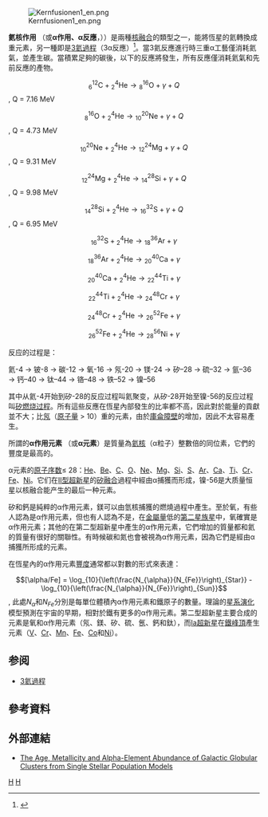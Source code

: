 {{NoteTA|G1=物理學}}
[[File:Kernfusionen1_en.png|thumb]]

'''氦核作用''' （或'''α作用、α反應'''，{{lang-en|alpha process, alpha reactions}}））是兩種[[核融合|核融合]]的類型之一，能將恆星的氦轉換成重元素，另一種即是[[3氦過程|3氦過程]]（3α反應）<ref name=narlikar>{{cite book|last=Narlikar|first=Jayant V|title=From Black Clouds to Black Holes|date=1995|publisher=[[World_Scientific|World Scientific]]|isbn=978-9810220334|url=https://books.google.com/?id=0_gmjz-L70EC&pg=PA94|page=94}}</ref>。當3氦反應進行時三重α工藝僅消耗氦氣，並產生碳。當積累足夠的碳後，以下的反應將發生，所有反應僅消耗氦氣和先前反應的產物。

:<math>\mathrm{_6^{12}C} + \mathrm{_2^4He}  \rightarrow \mathrm{_{8}^{16}O} + \gamma + Q</math>, Q = 7.16 MeV

:<math>\mathrm{_8^{16}O} + \mathrm{_2^4He}  \rightarrow \mathrm{_{10}^{20}Ne} + \gamma + Q</math>, Q = 4.73 MeV

:<math>\mathrm{_{10}^{20}Ne} + \mathrm{_2^4He}  \rightarrow \mathrm{_{12}^{24}Mg} + \gamma + Q</math>, Q = 9.31 MeV

:<math>\mathrm{_{12}^{24}Mg} + \mathrm{_2^4He}  \rightarrow \mathrm{_{14}^{28}Si} + \gamma + Q</math>, Q = 9.98 MeV

:<math>\mathrm{_{14}^{28}Si} + \mathrm{_2^4He}  \rightarrow \mathrm{_{16}^{32}S} + \gamma + Q</math>, Q = 6.95 MeV

:<math>\mathrm{_{16}^{32}S} + \mathrm{_2^4He}  \rightarrow \mathrm{_{18}^{36}Ar} + \gamma</math>

:<math>\mathrm{_{18}^{36}Ar} + \mathrm{_2^4He}  \rightarrow \mathrm{_{20}^{40}Ca} + \gamma</math>

:<math>\mathrm{_{20}^{40}Ca} + \mathrm{_2^4He}  \rightarrow \mathrm{_{22}^{44}Ti} + \gamma</math>

:<math>\mathrm{_{22}^{44}Ti} + \mathrm{_2^4He}  \rightarrow \mathrm{_{24}^{48}Cr} + \gamma</math>

:<math>\mathrm{_{24}^{48}Cr} + \mathrm{_2^4He}  \rightarrow \mathrm{_{26}^{52}Fe} + \gamma</math>

:<math>\mathrm{_{26}^{52}Fe} + \mathrm{_2^4He}  \rightarrow \mathrm{_{28}^{56}Ni} + \gamma</math>

反应的过程是：

氦-4 → 铍-8 → 碳-12 → 氧-16 → 氖-20 → 镁-24 → 矽–28 → 硫–32 → 氩–36 → 钙–40 → 钛–44 → 铬–48 → 铁–52 → 镍–56

其中从氦-4开始到矽-28的反应过程叫氦聚变，从矽-28开始至镍-56的反应过程叫[[矽燃烧过程|矽燃烧过程]]。所有這些反應在恆星內部發生的比率都不高，因此對於能量的貢獻並不大；比[[氖|氖]]（[[原子量|原子量]] > 10）重的元素，由於[[庫侖障壁|庫侖障壁]]的增加，因此不太容易產生。

所謂的'''α作用元素''' （或'''α元素'''）是質量為[[氦核|氦核]]（α粒子）整數倍的同位素，它們的豐度是最高的。

α元素的[[原子序数|原子序数]]≤ 28：[[氦|He]]、[[铍|Be]]、[[碳|C]]、[[氧|O]]、[[氖|Ne]]、[[鎂|Mg]]、[[矽|Si]]、[[硫|S]]、[[氬|Ar]]、[[鈣|Ca]]、[[鈦|Ti]]、[[铬|Cr]]、[[铁|Fe]]、[[镍|Ni]]。它们在[[II型超新星|II型超新星]]的[[矽燃燒過程|矽融合]]過程中經由α捕獲而形成，镍-56是大质量恒星以核融合能产生的最后一种元素。

矽和鈣是純粹的α作用元素，鎂可以由氫核捕獲的燃燒過程中產生。至於氧，有些人認為是α作用元素，但也有人認為不是，在[[金屬量|金屬量]]低的[[星族|第二星族星]]中，氧確實是α作用元素；其他的在第二型超新星中產生的α作用元素，它們增加的質量都和氦的質量有很好的關聯性。有時候碳和氮也會被視為α作用元素，因為它們是經由α捕獲所形成的元素。

在恆星內的α作用元素[[豐度|豐度]]通常都以對數的形式來表達：
:<math> [\alpha/Fe] = \log_{10}{\left(\frac{N_{\alpha}}{N_{Fe}}\right)_{Star}} - \log_{10}{\left(\frac{N_{\alpha}}{N_{Fe}}\right)_{Sun}} </math>,
此處<math>N_{\alpha}</math>和<math>N_{Fe}</math>分別是每單位體積內α作用元素和鐵原子的數量。理論的[[星系形成和演化|星系演化]]模型預測在宇宙的早期，相對於鐵有更多的α作用元素。第二型超新星主要合成的元素是氧和α作用元素（氖、鎂、矽、硫、氬、鈣和鈦），而[[Ia超新星|Ia超新星]]在[[鐵峰頂|鐵峰頂]]產生元素（[[釩|V]]、[[鉻|Cr]]、[[錳|Mn]]、[[鐵|Fe]]、[[鈷|Co]]和[[鎳|Ni]]）。

== 参阅 ==
* [[3氦過程|3氦過程]]

==參考資料==
{{reflist}}

== 外部連結 ==
* {{En}}[https://web.archive.org/web/20110916132934/http://www.citebase.org/abstract?identifier=oai:arXiv.org:0705.4511 The Age, Metallicity and Alpha-Element Abundance of Galactic Globular Clusters from Single Stellar Population Models]

{{原子核物理学}}
{{恒星}}

[[Category:核合成|H]]
[[Category:核聚变|H]]